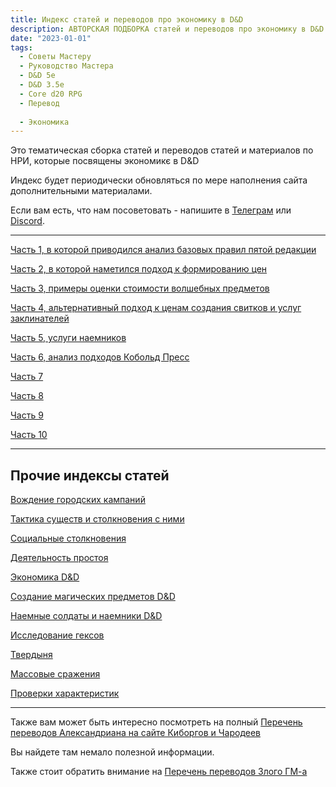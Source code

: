 ```yaml
---
title: Индекс статей и переводов про экономику в D&D
description: АВТОРСКАЯ ПОДБОРКА статей и переводов про экономику в D&D
date: "2023-01-01"
tags:
  - Советы Мастеру
  - Руководство Мастера
  - D&D 5e
  - D&D 3.5e
  - Core d20 RPG
  - Перевод
  
  - Экономика
---
```


Это тематическая сборка статей и переводов статей и материалов по НРИ, которые посвящены экономикє в D&D

Индекс будет периодически обновляться по мере наполнения сайта дополнительными материалами.

Если вам есть, что нам посоветовать - напишите в [Телеграм](https://t.me/cyborgs_and_mages) или [Discord](https://discord.gg/yrJqvCqU3w).

---

[Часть 1, в которой приводился анализ базовых правил пятой редакции](/posts/articles/economy-dnd-model-1)

[Часть 2, в которой наметился подход к формированию цен](/posts/articles/economy-dnd-model-2)

[Часть 3, примеры оценки стоимости волшебных предметов](/posts/articles/economy-dnd-model-3)

[Часть 4, альтернативный подход к ценам создания свитков и услуг заклинателей](/posts/articles/economy-dnd-model-4)

[Часть 5, услуги наемников](/posts/articles/economy-dnd-model-5)

[Часть 6, анализ подходов Кобольд Пресс](/posts/articles/economy-dnd-model-6)

[Часть 7](/posts/articles/economy-dnd-model-7)

[Часть 8](/posts/articles/economy-dnd-model-8)

[Часть 9](/posts/articles/economy-dnd-model-9)

[Часть 10](/posts/articles/economy-dnd-model-10)

---

## Прочие индексы статей

[Вождение городских кампаний](/posts/articles/index-сity-campaigns)

[Тактика существ и столкновения с ними](/posts/articles/bestiary-tactics-index)

[Социальные столкновения](/posts/articles/index-social-encounters)

[Деятельность простоя](/posts/articles/index-downtime)

[Экономика D&D](/posts/articles/index-economy)

[Создание магических предметов D&D](/posts/articles/index-creating-magic-items)

[Наемные солдаты и наемники D&D](/posts/articles/index-hirelings)

[Исследование гексов](/posts/articles/index-hexcrawl)

[Твердыня](/posts/articles/index-stronghold)

[Массовые сражения](/posts/articles/index-mass-combat)

[Проверки характеристик](/posts/articles/index-skill-checks)

---

Также вам может быть интересно посмотреть на полный [Перечень переводов Александриана на сайте Киборгов и Чародеев](/posts/translations/alexandrian-index)

Вы найдете там немало полезной информации.

Также стоит обратить внимание на [Перечень переводов Злого ГМ-а](/posts/translations/angrygm-index)
